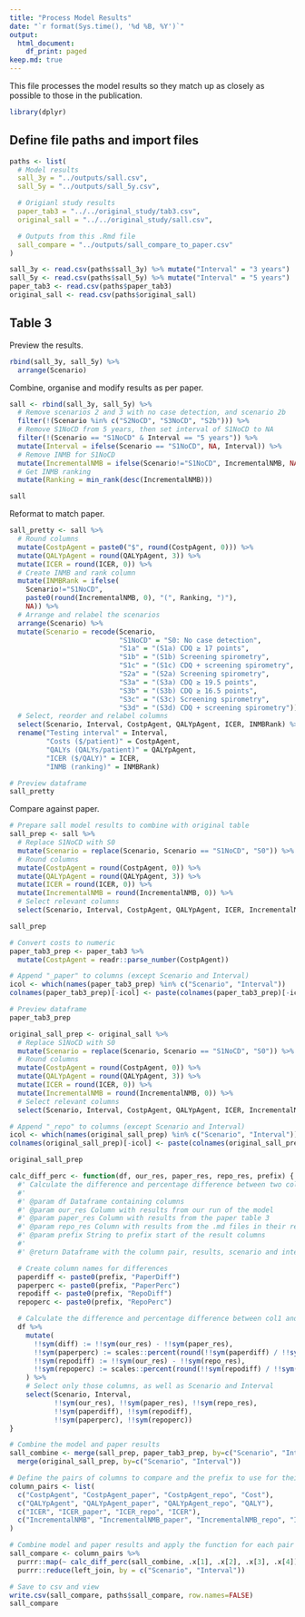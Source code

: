 ```yaml
---
title: "Process Model Results"
date: "`r format(Sys.time(), '%d %B, %Y')`"
output:
  html_document:
    df_print: paged
keep.md: true
---
```


This file processes the model results so they match up as closely as possible to those in the publication.

```r
library(dplyr)
```

## Define file paths and import files

```r
paths <- list(
  # Model results
  sall_3y = "../outputs/sall.csv",
  sall_5y = "../outputs/sall_5y.csv",

  # Origianl study results
  paper_tab3 = "../../original_study/tab3.csv",
  original_sall = "../../original_study/sall.csv",

  # Outputs from this .Rmd file
  sall_compare = "../outputs/sall_compare_to_paper.csv"
)
```

```r
sall_3y <- read.csv(paths$sall_3y) %>% mutate("Interval" = "3 years")
sall_5y <- read.csv(paths$sall_5y) %>% mutate("Interval" = "5 years")
paper_tab3 <- read.csv(paths$paper_tab3)
original_sall <- read.csv(paths$original_sall)
```

## Table 3

Preview the results.

```r
rbind(sall_3y, sall_5y) %>%
  arrange(Scenario)
```

Combine, organise and modify results as per paper.

```r
sall <- rbind(sall_3y, sall_5y) %>%
  # Remove scenarios 2 and 3 with no case detection, and scenario 2b
  filter(!(Scenario %in% c("S2NoCD", "S3NoCD", "S2b"))) %>%
  # Remove S1NoCD from 5 years, then set interval of S1NoCD to NA
  filter(!(Scenario == "S1NoCD" & Interval == "5 years")) %>%
  mutate(Interval = ifelse(Scenario == "S1NoCD", NA, Interval)) %>%
  # Remove INMB for S1NoCD
  mutate(IncrementalNMB = ifelse(Scenario!="S1NoCD", IncrementalNMB, NA)) %>%
  # Get INMB ranking
  mutate(Ranking = min_rank(desc(IncrementalNMB)))

sall
```

Reformat to match paper.

```r
sall_pretty <- sall %>%
  # Round columns
  mutate(CostpAgent = paste0("$", round(CostpAgent, 0))) %>%
  mutate(QALYpAgent = round(QALYpAgent, 3)) %>%
  mutate(ICER = round(ICER, 0)) %>%
  # Create INMB and rank column
  mutate(INMBRank = ifelse(
    Scenario!="S1NoCD",
    paste0(round(IncrementalNMB, 0), "(", Ranking, ")"),
    NA)) %>%
  # Arrange and relabel the scenarios
  arrange(Scenario) %>%
  mutate(Scenario = recode(Scenario,
                           "S1NoCD" = "S0: No case detection",
                           "S1a" = "(S1a) CDQ ≥ 17 points",
                           "S1b" = "(S1b) Screening spirometry",
                           "S1c" = "(S1c) CDQ + screening spirometry",
                           "S2a" = "(S2a) Screening spirometry",
                           "S3a" = "(S3a) CDQ ≥ 19.5 points",
                           "S3b" = "(S3b) CDQ ≥ 16.5 points",
                           "S3c" = "(S3c) Screening spirometry",
                           "S3d" = "(S3d) CDQ + screening spirometry")) %>%
  # Select, reorder and relabel columns
  select(Scenario, Interval, CostpAgent, QALYpAgent, ICER, INMBRank) %>%
  rename("Testing interval" = Interval,
         "Costs ($/patient)" = CostpAgent,
         "QALYs (QALYs/patient)" = QALYpAgent,
         "ICER ($/QALY)" = ICER,
         "INMB (ranking)" = INMBRank)

# Preview dataframe
sall_pretty
```

Compare against paper.

```r
# Prepare sall model results to combine with original table
sall_prep <- sall %>%
  # Replace S1NoCD with S0
  mutate(Scenario = replace(Scenario, Scenario == "S1NoCD", "S0")) %>%
  # Round columns
  mutate(CostpAgent = round(CostpAgent, 0)) %>%
  mutate(QALYpAgent = round(QALYpAgent, 3)) %>%
  mutate(ICER = round(ICER, 0)) %>%
  mutate(IncrementalNMB = round(IncrementalNMB, 0)) %>%
  # Select relevant columns
  select(Scenario, Interval, CostpAgent, QALYpAgent, ICER, IncrementalNMB, Ranking)

sall_prep
```

```r
# Convert costs to numeric
paper_tab3_prep <- paper_tab3 %>%
  mutate(CostpAgent = readr::parse_number(CostpAgent))

# Append "_paper" to columns (except Scenario and Interval)
icol <- which(names(paper_tab3_prep) %in% c("Scenario", "Interval"))
colnames(paper_tab3_prep)[-icol] <- paste(colnames(paper_tab3_prep)[-icol], "paper", sep = "_")

# Preview dataframe
paper_tab3_prep
```

```r
original_sall_prep <- original_sall %>%
  # Replace S1NoCD with S0
  mutate(Scenario = replace(Scenario, Scenario == "S1NoCD", "S0")) %>%
  # Round columns
  mutate(CostpAgent = round(CostpAgent, 0)) %>%
  mutate(QALYpAgent = round(QALYpAgent, 3)) %>%
  mutate(ICER = round(ICER, 0)) %>%
  mutate(IncrementalNMB = round(IncrementalNMB, 0)) %>%
  # Select relevant columns
  select(Scenario, Interval, CostpAgent, QALYpAgent, ICER, IncrementalNMB)

# Append "_repo" to columns (except Scenario and Interval)
icol <- which(names(original_sall_prep) %in% c("Scenario", "Interval"))
colnames(original_sall_prep)[-icol] <- paste(colnames(original_sall_prep)[-icol], "repo", sep = "_")

original_sall_prep
```

```r
calc_diff_perc <- function(df, our_res, paper_res, repo_res, prefix) {
  #' Calculate the difference and percentage difference between two columns
  #' 
  #' @param df Dataframe containing columns
  #' @param our_res Column with results from our run of the model
  #' @param paper_res Column with results from the paper table 3
  #' @param repo_res Column with results from the .md files in their repository
  #' @param prefix String to prefix start of the result columns
  #' 
  #' @return Dataframe with the column pair, results, scenario and interval

  # Create column names for differences
  paperdiff <- paste0(prefix, "PaperDiff")
  paperperc <- paste0(prefix, "PaperPerc")
  repodiff <- paste0(prefix, "RepoDiff")
  repoperc <- paste0(prefix, "RepoPerc")

  # Calculate the difference and percentage difference between col1 and col2
  df %>%
    mutate(
      !!sym(diff) := !!sym(our_res) - !!sym(paper_res),
      !!sym(paperperc) := scales::percent(round(!!sym(paperdiff) / !!sym(paper_res), 3)),
      !!sym(repodiff) := !!sym(our_res) - !!sym(repo_res),
      !!sym(repoperc) := scales::percent(round(!!sym(repodiff) / !!sym(repo_res), 3))
    ) %>%
    # Select only those columns, as well as Scenario and Interval
    select(Scenario, Interval,
           !!sym(our_res), !!sym(paper_res), !!sym(repo_res),
           !!sym(paperdiff), !!sym(repodiff),
           !!sym(paperperc), !!sym(repoperc))
}

# Combine the model and paper results
sall_combine <- merge(sall_prep, paper_tab3_prep, by=c("Scenario", "Interval")) %>%
  merge(original_sall_prep, by=c("Scenario", "Interval"))

# Define the pairs of columns to compare and the prefix to use for their comparison
column_pairs <- list(
  c("CostpAgent", "CostpAgent_paper", "CostpAgent_repo", "Cost"),
  c("QALYpAgent", "QALYpAgent_paper", "QALYpAgent_repo", "QALY"),
  c("ICER", "ICER_paper", "ICER_repo", "ICER"),
  c("IncrementalNMB", "IncrementalNMB_paper", "IncrementalNMB_repo", "INMB")
)

# Combine model and paper results and apply the function for each pair of columns
sall_compare <- column_pairs %>%
  purrr::map(~ calc_diff_perc(sall_combine, .x[1], .x[2], .x[3], .x[4])) %>%
  purrr::reduce(left_join, by = c("Scenario", "Interval"))

# Save to csv and view
write.csv(sall_compare, paths$sall_compare, row.names=FALSE)
sall_compare
```
